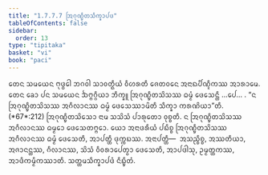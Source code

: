 ```yaml
---
title: "1.7.7.7 ᩒᨣᩩᨱ᩠ᨮᩥᨲᩈᩥᨠ᩠ᨡᩣᨸᨴ"
tableOfContents: false
sidebar:
  order: 13
type: "tipitaka"
basket: "vi"
book: "paci"
---
```



<DynamicBreadcrumb />

<Division number="644" book="paci">

<Paragraph number="2034" book="paci">
ᨲᩮᨶ ᩈᨾᨿᩮᨶ ᨻᩩᨴ᩠ᨵᩮᩤ ᨽᨣᩅᩤ ᩈᩣᩅᨲ᩠ᨳᩥᨿᩴ ᩅᩥᩉᩁᨲᩥ ᨩᩮᨲᩅᨶᩮ ᩋᨶᩣᨳᨸᩥᨱ᩠ᨯᩥᨠᩔ ᩋᩣᩁᩣᨾᩮ. ᨲᩮᨶ ᨡᩮᩣ ᨸᨶ ᩈᨾᨿᩮᨶ ᨨᨻ᩠ᨻᨣ᩠ᨣᩥᨿᩣ ᨽᩥᨠ᩠ᨡᩪ ᩒᨣᩩᨱ᩠ᨮᩥᨲᩈᩦᩈᩔ ᨵᨾ᩠ᨾᩴ ᨴᩮᩈᩮᨶ᩠ᨲᩥ …ᨸᩮ… .
</Paragraph>

<Paragraph number="2035" book="paci">
<Emphasis>“ᨶ ᩒᨣᩩᨱ᩠ᨮᩥᨲᩈᩦᩈᩔ ᩋᨣᩥᩃᩣᨶᩔ ᨵᨾ᩠ᨾᩴ ᨴᩮᩈᩮᩔᩣᨾᩦᨲᩥ ᩈᩥᨠ᩠ᨡᩣ ᨠᩁᨱᩦᨿᩣ”</Emphasis>ᨲᩥ. (*67*:<Emphasis>212</Emphasis>)
</Paragraph>

<Paragraph number="2036" book="paci">
<Emphasis>ᩒᨣᩩᨱ᩠ᨮᩥᨲᩈᩦᩈᩮᩣ</Emphasis> ᨶᩣᨾ ᩈᩈᩦᩈᩴ ᨸᩣᩁᩩᨲᩮᩣ ᩅᩩᨧ᩠ᨧᨲᩥ.
</Paragraph>

<Paragraph number="2037" book="paci">
ᨶ ᩒᨣᩩᨱ᩠ᨮᩥᨲᩈᩦᩈᩔ ᩋᨣᩥᩃᩣᨶᩔ ᨵᨾ᩠ᨾᩮᩣ ᨴᩮᩈᩮᨲᨻ᩠ᨻᩮᩣ. ᨿᩮᩣ ᩋᨶᩣᨴᩁᩥᨿᩴ ᨸᨭᩥᨧ᩠ᨧ ᩒᨣᩩᨱ᩠ᨮᩥᨲᩈᩦᩈᩔ ᩋᨣᩥᩃᩣᨶᩔ ᨵᨾ᩠ᨾᩴ ᨴᩮᩈᩮᨲᩥ, ᩋᩣᨸᨲ᩠ᨲᩥ ᨴᩩᨠ᩠ᨠᨭᩔ.
</Paragraph>

<Paragraph number="2038" book="paci">
ᩋᨶᩣᨸᨲ᩠ᨲᩥ—  ᩋᩈᨬ᩠ᨧᩥᨧ᩠ᨧ, ᩋᩔᨲᩥᨿᩣ, ᩋᨩᩣᨶᨶ᩠ᨲᩔ, ᨣᩥᩃᩣᨶᩔ, ᩈᩦᩈᩴ ᩅᩥᩅᩁᩣᨸᩮᨲ᩠ᩅᩣ ᨴᩮᩈᩮᨲᩥ, ᩋᩣᨸᨴᩤᩈᩩ, ᩏᨾ᩠ᨾᨲ᩠ᨲᨠᩔ, ᩋᩣᨴᩥᨠᨾ᩠ᨾᩥᨠᩔᩣᨲᩥ.

</Paragraph>
</Division>

<Paragraph number="2039" type="center" book="paci">
ᩈᨲ᩠ᨲᨾᩈᩥᨠ᩠ᨡᩣᨸᨴᩴ ᨶᩥᨭ᩠ᨮᩥᨲᩴ.
</Paragraph>